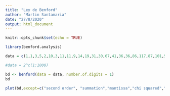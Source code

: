 ```yaml
---
title: "Ley de Benford"
author: "Martin Santamaria"
date: "27/8/2020"
output: html_document
---
```


```r
knitr::opts_chunk$set(echo = TRUE)
```

```r
library(benford.analysis)

data = c(1,1,3,5,2,10,3,11,11,9,14,19,31,30,67,41,36,36,86,117,87,101,55,75,146,88,79,132,88,98,103,74,87,80,99,81,167,66,69,166,128,98,88,81,102,90,112,144,147,172,173,112,111,124,158,143,105,149,103,104,134,188,163,240,165,258,244,285,316,255,345,327,263,303,438,474,648,718,704,723,552,600,706,769,717,795,637,564,904,949,929,840,983,774,826,1141,1226,1386,1391,1531,1282,1208,1374,1393,1958,1634,2060,1581,2146,2285,2635,2606,2886,2401,2189,2335,2262,2667,2744,2845,2590,2439,2632,2979,3604,3663,3367,3449,2657,3099,3645,4250,3624,4518,3223,4231,3937,5344,5782,6127,5493,4192,4814,4890,5939,5641,6377,5929,5241,5376,4824,6792,7147,7513,7482,6134,4688,7369,7043,7663,7498,6365,6663,5469,4557,6840,6693,8225,8159,7759,5352,8713,8771,10550)

#data = 2^c(1:1000)

bd <- benford(data = data, number.of.digits = 1)
bd

plot(bd,except=c("second order", "summation","mantissa","chi squared","abs diff","ex summation"))
```
